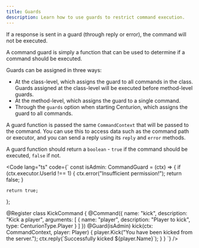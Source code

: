```yaml
---
title: Guards
description: Learn how to use guards to restrict command execution.
---
```



<Aside>
If a response is sent in a guard (through reply or error), the command will not be executed.
</Aside>

A command guard is simply a function that can be used to determine if a command
should be executed.

Guards can be assigned in three ways:
- At the class-level, which assigns the guard to all commands in the class.
  Guards assigned at the class-level will be executed before method-level guards.
- At the method-level, which assigns the guard to a single command.
- Through the `guards` option when starting Centurion, which assigns the guard
to all commands.

A guard function is passed the same `CommandContext` that will be passed to the command.
You can use this to access data such as the command path or executor, and you
can send a reply using its `reply` and `error` methods.

A guard function should return a `boolean` - `true` if the command should be executed,
`false` if not.

<Code lang="ts" code={`
const isAdmin: CommandGuard = (ctx) => {
    if (ctx.executor.UserId !== 1) {
        ctx.error("Insufficient permission!");
        return false;
    }

    return true;
};

@Register
class KickCommand {
    @Command({
        name: "kick",
        description: "Kick a player",
        arguments: [
            {
                name: "player",
                description: "Player to kick",
                type: CenturionType.Player
            }
        ]
    })
    @Guard(isAdmin)
    kick(ctx: CommandContext, player: Player) {
		player.Kick("You have been kicked from the server.");
        ctx.reply(\`Successfully kicked \${player.Name}\`);
    }
}
`} />